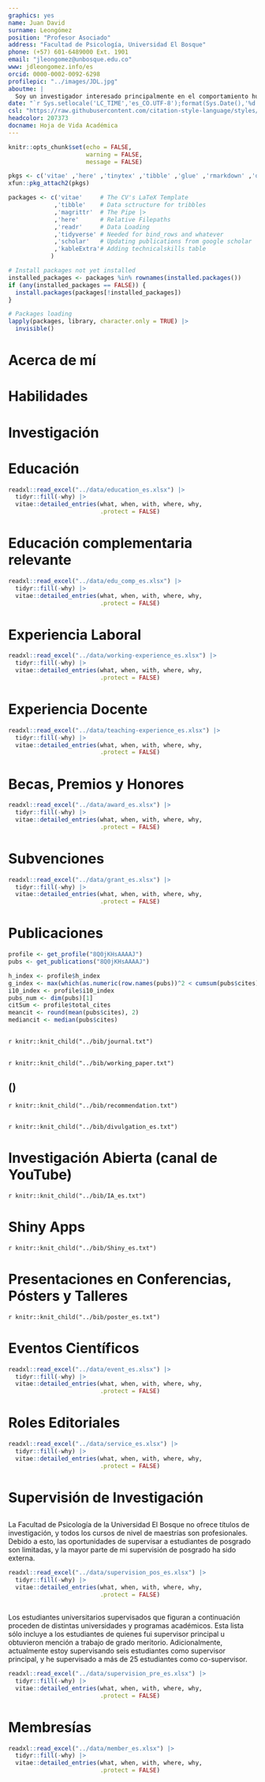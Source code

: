 ```yaml
---
graphics: yes
name: Juan David
surname: Leongómez
position: "Profesor Asociado"
address: "Facultad de Psicología, Universidad El Bosque"
phone: (+57) 601-6489000 Ext. 1901
email: "jleongomez@unbosque.edu.co"
www: jdleongomez.info/es
orcid: 0000-0002-0092-6298
profilepic: "../images/JDL.jpg"
aboutme: |
  Soy un investigador interesado principalmente en el comportamiento humano, así como en los métodos cuantitativos y la ciencia reproducible.
date: "`r Sys.setlocale('LC_TIME','es_CO.UTF-8');format(Sys.Date(),'%d de %B de %Y')`"
csl: "https://raw.githubusercontent.com/citation-style-language/styles/master/apa-cv.csl"
headcolor: 207373
docname: Hoja de Vida Académica
---
```


```r
knitr::opts_chunk$set(echo = FALSE,
                      warning = FALSE,
                      message = FALSE)

pkgs <- c('vitae' ,'here' ,'tinytex' ,'tibble' ,'glue' ,'rmarkdown' ,'dplyr', 'readr' ,'yaml')
xfun::pkg_attach2(pkgs)

packages <- c('vitae'     # The CV's LaTeX Template
             ,'tibble'    # Data sctructure for tribbles
             ,'magrittr'  # The Pipe |>
             ,'here'      # Relative Filepaths
             ,'readr'     # Data Loading
             ,'tidyverse' # Needed for bind_rows and whatever
             ,'scholar'   # Updating publications from google scholar
             ,'kableExtra'# Adding technicalskills table
            )

# Install packages not yet installed
installed_packages <- packages %in% rownames(installed.packages())
if (any(installed_packages == FALSE)) {
  install.packages(packages[!installed_packages])
}

# Packages loading
lapply(packages, library, character.only = TRUE) |>
  invisible()
```

# Acerca de mí

\begin{minipage}[c]{0.85\linewidth}
Soy Profesor Asociado e investigador de \href{https://jdleongomez.info/es/team/}{\textit{\textbf{EvoCo}: Laboratorio de Evolución y Comportamiento Humano}}, y lider del grupo de investigación \href{https://investigaciones.unbosque.edu.co/codec}{\textit{\textbf{CODEC}: Ciencias Cognitivas y del Comportamiento}} (clasificación  \href{https://scienti.minciencias.gov.co/gruplac/jsp/visualiza/visualizagr.jsp?nro=00000000001446}{\textbf{A1}}),  \href{https://www.uelbosque.edu.co/psicologia}{Facultad de Psicología}, \href{https://www.uelbosque.edu.co/}{Universidad El Bosque} en Bogotá, Colombia. Mis intereses de investigación se centran principalmente en la elección de pareja, la comunicación vocal humana y la musicalidad, así como en la bioacústica, la psicoacústica y los efectos hormonales en el comportamiento humano. Publiqué uno de los primeros artículos que muestran los cambios en el tono de la voz en respuesta al estatus social del oyente, y he demostrado los fuertes efectos de la modulación de la voz en los oyentes en contextos de cortejo. Me apasionan los métodos cuantitativos y la programación en \textbf{R}, como herramienta para promover la reproducibilidad y la ciencia abierta. Por esto, soy \href{https://rr.peercommunityin.org/about/recommenders}{recomendador} (editor asociado) de \href{https://rr.peercommunityin.org/}{Peer Community In Registered Reports}.
\end{minipage} \begin{minipage}[c]{0.15\linewidth}
\begin{flushright} 
\hfill \href{https://jdleongomez.info/es/team/}{\includegraphics[width=2.3cm, height=2.3cm]{Logo_EvoCo.png}} \newline \href{https://investigaciones.unbosque.edu.co/codec}{\includegraphics[width=2.3cm, height=2.3cm]{Logo_CODEC.png}}
\end{flushright}
\end{minipage}

# Habilidades

\begin{cvskills}
  \cvskill
    {Programación}
    {\href{https://www.r-project.org/}{\textbf{R}} (avanzado: todo el procesamiento de datos, análisis, diagramas y tablas —e incluso esta HV— hechos en R)}

  \cvskill
    {Informes reproducibles}
    {Markdown/\href{https://rmarkdown.rstudio.com/}{R Markdown} (incluyendo código  \href{https://www.latex-project.org/}{{\fontfamily{cmr}\selectfont\LaTeX}} y \href{https://html.spec.whatwg.org/}{HTML}\faHtml5). Control de versiones: \href{https://git-scm.com/}{Git} \faGit* y \href{https://github.com/JDLeongomez}{GitHub} \faGithub}

  \cvskill
    {Investigación Cuantitativa}
    {Modelado estadístico, modelos de efectos mixtos, inferencia multimodelo, \textit{machine learning}}

  \cvskill
    {Software}
    {\href{https://posit.co/products/open-source/rstudio/}{RStudio}, \href{https://code.visualstudio.com/}{Visual Studio Code}, \href{https://www.fon.hum.uva.nl/praat/}{Praat}, \href{https://www.audacityteam.org/}{Audacity}, \href{https://inkscape.org/}{InkScape}, \href{https://www.zotero.org/}{Zotero}}

  \cvskill
    {Idiomas}
    {Inglés/Español}
\end{cvskills}

# Investigación

\begin{cvskills}
  \cvskill
    {Areas de Investigacion}
    {\textbf{Voz humana • Modulación vocal • Elección de pareja • Comportamiento humano}}

  \cvskill
    {Principales Métodos de Investigación}
    {Diseños experimentales • Análisis acústico • Morfometría • Calificación de estímulos}
\end{cvskills}

# Educación

```r
readxl::read_excel("../data/education_es.xlsx") |>
  tidyr::fill(-why) |>
  vitae::detailed_entries(what, when, with, where, why,
                          .protect = FALSE)
```

# Educación complementaria relevante

```r
readxl::read_excel("../data/edu_comp_es.xlsx") |>
  tidyr::fill(-why) |>
  vitae::detailed_entries(what, when, with, where, why,
                          .protect = FALSE)
```

# Experiencia Laboral

```r
readxl::read_excel("../data/working-experience_es.xlsx") |>
  tidyr::fill(-why) |>
  vitae::detailed_entries(what, when, with, where, why,
                          .protect = FALSE)
```

# Experiencia Docente

```r
readxl::read_excel("../data/teaching-experience_es.xlsx") |>
  tidyr::fill(-why) |>
  vitae::detailed_entries(what, when, with, where, why,
                          .protect = FALSE)
```

# Becas, Premios y Honores

```r
readxl::read_excel("../data/award_es.xlsx") |>
  tidyr::fill(-why) |>
  vitae::detailed_entries(what, when, with, where, why,
                          .protect = FALSE)
```

# Subvenciones

```r
readxl::read_excel("../data/grant_es.xlsx") |>
  tidyr::fill(-why) |>
  vitae::detailed_entries(what, when, with, where, why,
                          .protect = FALSE)
```

# Publicaciones

```r
profile <- get_profile("8Q0jKHsAAAAJ")
pubs <- get_publications("8Q0jKHsAAAAJ")

h_index <- profile$h_index
g_index <- max(which(as.numeric(row.names(pubs))^2 < cumsum(pubs$cites)))
i10_index <- profile$i10_index
pubs_num <- dim(pubs)[1]
citSum <- profile$total_cites
meancit <- round(mean(pubs$cites), 2)
mediancit <- median(pubs$cites)
```

\begin{tcolorbox}[enhanced,
        on line, 
        boxsep=4pt, left=0pt,right=0pt,top=0pt,bottom=0pt,
        colframe=white,colback=teal,
        hyperurl={https://scholar.google.com/citations?user=8Q0jKHsAAAAJ}]
  
\color{white}
  \begin{minipage}[c]{0.245\linewidth}
    \begin{center} 
      \begin{huge} `r h_index` \end{huge}
     \begin{small} Índice \textit{h} \end{small} 
    \end{center} 
  \end{minipage} 
  \begin{minipage}[c]{0.245\linewidth}
    \begin{center} 
      \begin{huge} `r g_index` \end{huge}
      \begin{small} Índice \textit{g} \end{small} 
    \end{center}
  \end{minipage} 
  \begin{minipage}[c]{0.245\linewidth}
    \begin{center} 
      \begin{huge} `r i10_index` \end{huge}
      \begin{small} Índice i10 \end{small} 
    \end{center}
  \end{minipage} 
  \begin{minipage}[c]{0.245\linewidth}
    \begin{center}  
      \begin{huge} `r pubs_num` \end{huge}
      \begin{small} Publicaciones \end{small} 
    \end{center}
  \end{minipage} 
  
  \begin{center} \noindent\line(1,0){150} Citas \noindent\line(1,0){150} \end{center}
  
  \begin{minipage}[c]{0.325\linewidth}  
    \begin{center} 
      \begin{small} Total \end{small} 
      \begin{LARGE} `r citSum` \end{LARGE} 
    \end{center}
  \end{minipage} 
  \begin{minipage}[c]{0.325\linewidth}
    \begin{center} 
      \begin{small} Media \end{small} 
      \begin{LARGE} `r meancit` \end{LARGE}
    \end{center}
  \end{minipage} 
  \begin{minipage}[c]{0.325\linewidth}
    \begin{center}  
      \begin{small} Mediana \end{small} 
      \begin{LARGE} `r mediancit` \end{LARGE}
   \end{center}
  \end{minipage} 
\end{tcolorbox}

## \textbf{Artículos y Trabajos Publicados}

\begingroup
\footnotesize
\setlength{\parindent}{-0.5in}
\setlength{\leftskip}{0.5in}

`r knitr::knit_child("../bib/journal.txt")`

\endgroup

## \textbf{\textit{Preprints} y Artículos en Revisión}

\begingroup
\footnotesize
\setlength{\parindent}{-0.5in}
\setlength{\leftskip}{0.5in}

`r knitr::knit_child("../bib/working_paper.txt")`

\endgroup

## \textbf{Recomendaciones} (\href{https://rr.peercommunityin.org/}{\textit{Peer Community In Registered Reports}})

\begin{small}
\textbf{Nota:} Para más información mira la sección dedicada a mis \hyperref[editor]{Roles Editoriales}.
\end{small}

\begingroup
\footnotesize
\setlength{\parindent}{-0.5in}
\setlength{\leftskip}{0.5in}

`r knitr::knit_child("../bib/recommendation.txt")`

\endgroup

## \textbf{Articulos de Divulgación}

\begingroup
\footnotesize
\setlength{\parindent}{-0.5in}
\setlength{\leftskip}{0.5in}

`r knitr::knit_child("../bib/divulgation_es.txt")`

\endgroup

# Investigación Abierta (canal de YouTube)

\begin{minipage}[c]{0.15\linewidth}
\href{https://www.youtube.com/@InvestigacionAbierta}{\includegraphics[width=2.3cm, height=2.3cm]{Logo_IA.png}}
\end{minipage} \begin{minipage}[c]{0.85\linewidth}
\textcolor{red}{\faYoutube} \href{https://www.youtube.com/@InvestigacionAbierta}{Investigación Abierta} es un canal de YouTube donde publico videos y tutoriales acerca de métodos y buenas prácticas de investigación, estadística y ciencia abierta, así como algunos programas útiles de código abierto.
\end{minipage}

\begingroup
\footnotesize
\setlength{\parindent}{-0.5in}
\setlength{\leftskip}{0.5in}

`r knitr::knit_child("../bib/IA_es.txt")`

\endgroup

# Shiny Apps

\begin{minipage}[c]{0.10\linewidth}
\href{https://jdleongomez.info/es/#shiny}{\includegraphics[width=1.5cm, height=1.74cm]{shiny_hex.png}}
\end{minipage} \begin{minipage}[c]{0.90\linewidth}
He creado algunas, pequeñas aplicaciones públicas con \href{https://shiny.posit.co/}{Shiny} en R, sobre todo por diversión. Aunque todavía estoy aprendiendo, en esta sección hay algunos ejemplos.
\end{minipage} 

\begingroup
\footnotesize
\setlength{\parindent}{-0.5in}
\setlength{\leftskip}{0.5in}

`r knitr::knit_child("../bib/Shiny_es.txt")`

\endgroup

# Presentaciones en Conferencias, Pósters y Talleres

\begingroup
\footnotesize
\setlength{\parindent}{-0.5in}
\setlength{\leftskip}{0.5in}

`r knitr::knit_child("../bib/poster_es.txt")`

\endgroup

# Eventos Científicos

```r
readxl::read_excel("../data/event_es.xlsx") |>
  tidyr::fill(-why) |>
  vitae::detailed_entries(what, when, with, where, why,
                          .protect = FALSE)
```

# Roles Editoriales {#editor}

\begin{small}
\textbf{Nota:} Mi registro verificado como par académico y editor internacional está disponible en mi perfil de \href{https://www.webofscience.com/wos/author/record/387716}{Web of Science}.
\end{small}

```r
readxl::read_excel("../data/service_es.xlsx") |>
  tidyr::fill(-why) |>
  vitae::detailed_entries(what, when, with, where, why,
                          .protect = FALSE)
```

# Supervisión de Investigación

## \textbf{Posgrado}

La Facultad de Psicología de la Universidad El Bosque no ofrece títulos de investigación, y todos los cursos de nivel de maestrías son profesionales. Debido a esto, las oportunidades de supervisar a estudiantes de posgrado son limitadas, y la mayor parte de mi supervisión de posgrado ha sido externa.

```r
readxl::read_excel("../data/supervision_pos_es.xlsx") |>
  tidyr::fill(-why) |>
  vitae::detailed_entries(what, when, with, where, why,
                          .protect = FALSE)
```

## \textbf{Pregrado}

Los estudiantes universitarios supervisados que figuran a continuación proceden de distintas universidades y programas académicos. Esta lista sólo incluye a los estudiantes de quienes fui supervisor principal u obtuvieron mención a trabajo de grado meritorio. Adicionalmente, actualmente estoy supervisando seis estudiantes como supervisor principal, y he supervisado a más de 25 estudiantes como co-supervisor.

```r
readxl::read_excel("../data/supervision_pre_es.xlsx") |>
  tidyr::fill(-why) |>
  vitae::detailed_entries(what, when, with, where, why,
                          .protect = FALSE)
```

# Membresías

```r
readxl::read_excel("../data/member_es.xlsx") |>
  tidyr::fill(-why) |>
  vitae::detailed_entries(what, when, with, where, why,
                          .protect = FALSE)
```